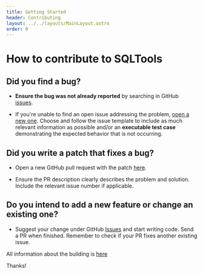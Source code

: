 ```yaml
---
title: Getting Started
header: Contributing
layout: ../../layouts/MainLayout.astro
order: 0
---
```


# How to contribute to SQLTools

## **Did you find a bug?**

- **Ensure the bug was not already reported** by searching in GitHub [issues](https://github.com/mtxr/vscode-sqltools/issues).

- If you're unable to find an open issue addressing the problem, [open a new one](https://github.com/mtxr/vscode-sqltools/issues/new?assignees=&labels=triage&template=bug_report.md&title=). Choose and follow the issue template to include as much relevant information as possible and/or an **executable test case** demonstrating the expected behavior that is not occurring.

## **Did you write a patch that fixes a bug?**

- Open a new GitHub pull request with the patch [here](https://github.com/mtxr/vscode-sqltools/compare).

- Ensure the PR description clearly describes the problem and solution. Include the relevant issue number if applicable.

## **Do you intend to add a new feature or change an existing one?**

- Suggest your change under GitHub [Issues](https://github.com/mtxr/vscode-sqltools/issues) and start writing code. Send a PR when finished. Remember to check if your PR fixes another existing issue.

All information about the building is [here](contributing/building)

Thanks!

